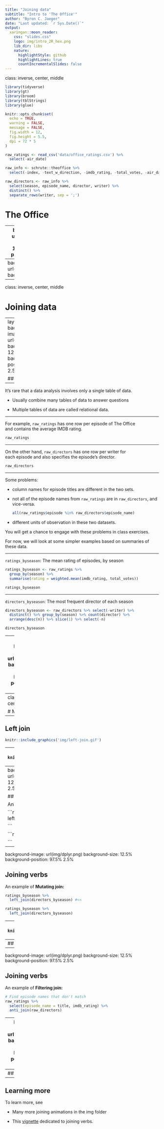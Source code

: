 ```yaml
---
title: "Joining data"
subtitle: "Intro to 'The Office'"
author: "Byron C. Jaeger"
date: "Last updated: `r Sys.Date()`"
output:
  xaringan::moon_reader:
    css: "slides.css"
    logo: img/intro_2R_hex.png
    lib_dir: libs
    nature:
      highlightStyle: github
      highlightLines: true
      countIncrementalSlides: false
---
```

class: inverse, center, middle

```r

library(tidyverse)
library(gt)
library(broom)
library(tblStrings)
library(glue)

knitr::opts_chunk$set(
  echo = TRUE,
  warning = FALSE,
  message = FALSE,
  fig.width = 12,
  fig.height = 5.5,
  dpi = 72 * 5
)

raw_ratings <- read_csv('data/office_ratings.csv') %>% 
  select(-air_date)

raw_info <- schrute::theoffice %>% 
  select(-index, -text_w_direction, -imdb_rating, -total_votes, -air_date)

raw_directors <- raw_info %>% 
  select(season, episode_name, director, writer) %>% 
  distinct() %>% 
  separate_rows(writer, sep = ';')

```

# The Office

---
background-image: url(img/schrute.png)
background-size: 12.5%
background-position: 97.5% 2.5%

## The Office 

- An American mockumentary sitcom television series that depicts the everyday lives of office employees.

- Met with mixed reviews during its short first season, but the following seasons, particularly those featuring Steve Carell, received significant acclaim from television critics.

- Later seasons were criticized for a decline in quality, with many seeing Carell's departure in season seven as a contributing factor. 

- The final season ended the series' run with a generally positive response.

- The `schrute` package contains a full transcript of every Office episode!

---
background-image: url(img/office_meme.jpg)
background-size: 70%

---
class: inverse, center, middle

# Joining data

---
layout: true
background-image: url(img/dplyr.png)
background-size: 12.5%
background-position: 97.5% 2.5%

## Relational data

---

It’s rare that a data analysis involves only a single table of data. 

- Usually combine many tables of data to answer questions

- Multiple tables of data are called relational data.

---

For example, `raw_ratings` has one row per episode of The Office <br/> and contains the average IMDB rating.

```r
raw_ratings
```

---

On the other hand, `raw_directors` has one row per writer for <br/> each episode and also specifies the episode's director.

```r
raw_directors
```

---

Some problems:

- column names for episode titles are different in the two sets.

- not all of the episode names from `raw_ratings` are in `raw_directors`, and vice-versa.

  ```r
  all(raw_ratings$episode %in% raw_directors$episode_name)
  ```

- different units of observation in these two datasets.

You will get a chance to engage with these problems in class exercises.

For now, we will look at some simpler examples based on summaries of these data.

---

`ratings_byseason`: The mean rating of episodes, by season

```r

ratings_byseason <- raw_ratings %>% 
  group_by(season) %>% 
  summarise(rating = weighted.mean(imdb_rating, total_votes))

ratings_byseason

```

---

`directors_byseason`: The most frequent director of each season

```r

directors_byseason <- raw_directors %>% select(-writer) %>% 
  distinct() %>% group_by(season) %>% count(director) %>% 
  arrange(desc(n)) %>% slice(1) %>% select(-n)

directors_byseason

```


---
layout: false
background-image: url(img/dplyr.png)
background-size: 12.5%
background-position: 97.5% 2.5%

## Joining verbs

There are 3 families of verbs designed for relational data:

1. __Mutating joins__, which add new variables to one data frame from matching observations in another.

1. __Filtering joins__, which filter observations from one data frame based on whether or not they match an observation in the other table.

1. __Set operations__, which treat observations as if they were set elements.

---
class: inverse, center, middle

# Mutating joins

---

## Left join

```r
knitr::include_graphics('img/left-join.gif')
```

---
## Right join
```r
knitr::include_graphics('img/right-join.gif')
```

---
background-image: url(img/dplyr.png)
background-size: 12.5%
background-position: 97.5% 2.5%

## Joining verbs

An example of __Mutating join:__

```r

ratings_byseason %>% #<<
  left_join(directors_byseason)

```

```r

ratings_byseason

```

---
background-image: url(img/dplyr.png)
background-size: 12.5%
background-position: 97.5% 2.5%

## Joining verbs

An example of __Mutating join:__

```r

ratings_byseason %>% 
  left_join(directors_byseason) #<<

```

```r

ratings_byseason %>% 
  left_join(directors_byseason)

```


---
## Semi join
```r
knitr::include_graphics('img/semi-join.gif')
```

---
## Anti join
```r
knitr::include_graphics('img/anti-join.gif')
```

---
background-image: url(img/dplyr.png)
background-size: 12.5%
background-position: 97.5% 2.5%

## Joining verbs

An example of __Filtering join:__

```r
# Find episode names that don't match
raw_ratings %>% 
  select(episode_name = title, imdb_rating) %>% 
  anti_join(raw_directors)

```

---
background-image: url(img/dplyr.png)
background-size: 12.5%
background-position: 97.5% 2.5%

## Joining verbs

An example of __Filtering join:__

```r
# Flip data sets to see why
raw_directors %>% 
  select(title = episode_name, director) %>% 
  anti_join(raw_ratings)
```


---
## Full join
```r
knitr::include_graphics('img/full-join.gif')
```

---

## Learning more

To learn more, see

- Many more joining animations in the img folder

- This [vignette](https://dplyr.tidyverse.org/articles/two-table.html) dedicated to joining verbs. 



